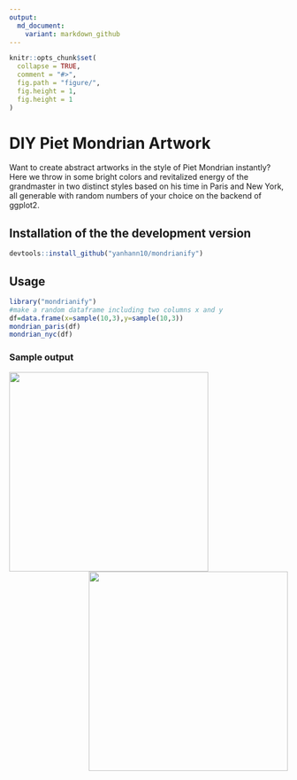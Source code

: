 ```yaml
---
output:
  md_document:
    variant: markdown_github
---
```


<!-- README.md is generated from README.Rmd. Please edit that file -->

```r
knitr::opts_chunk$set(
  collapse = TRUE,
  comment = "#>",
  fig.path = "figure/",
  fig.height = 1,
  fig.height = 1
)
```

# DIY Piet Mondrian Artwork

Want to create abstract artworks in the style of Piet Mondrian instantly? Here we throw in some bright colors and revitalized energy of the grandmaster in two distinct styles based on his time in Paris and New York, all generable with random numbers of your choice on the backend of ggplot2.

## Installation of the the development version


```R
devtools::install_github("yanhann10/mondrianify")
```

## Usage

```r
library("mondrianify")
#make a random dataframe including two columns x and y
df=data.frame(x=sample(10,3),y=sample(10,3))
mondrian_paris(df)
mondrian_nyc(df)
```

### Sample output
<img src="https://github.com/yanhann10/mondrianify/blob/master/figure/nyc_output.png" align="left" height="360" width="360" margin="0 auto" />
<img src="https://github.com/yanhann10/mondrianify/blob/master/figure/paris_output.png" align="right" height="360" width="360" margin="0 auto" />
